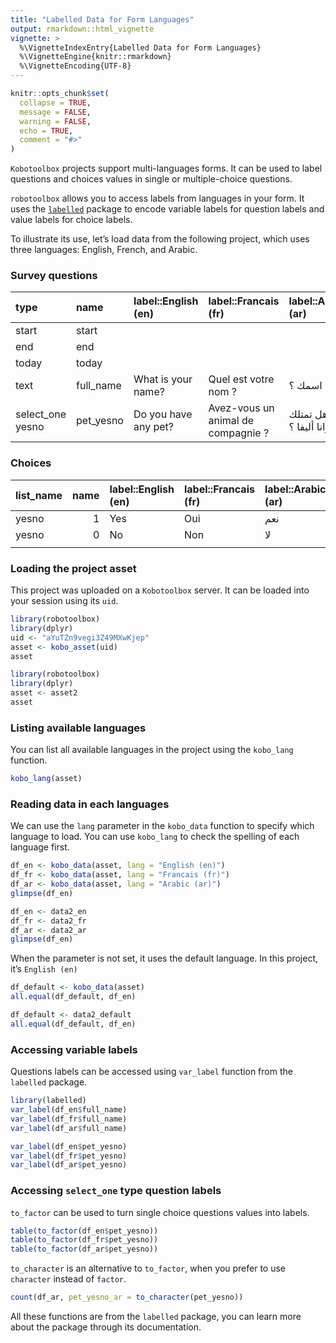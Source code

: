 ```yaml
---
title: "Labelled Data for Form Languages"
output: rmarkdown::html_vignette
vignette: >
  %\VignetteIndexEntry{Labelled Data for Form Languages}
  %\VignetteEngine{knitr::rmarkdown}
  %\VignetteEncoding{UTF-8}
---
```


```r
knitr::opts_chunk$set(
  collapse = TRUE,
  message = FALSE,
  warning = FALSE,
  echo = TRUE,
  comment = "#>"
)

```

`Kobotoolbox` projects support multi-languages forms. It can be used to label questions and choices values in single or multiple-choice questions.

`robotoolbox` allows you to access labels from languages in your form. It uses the [`labelled`](https://cran.r-project.org/package=labelled/vignettes/intro_labelled.html) package to encode variable labels for question labels and value labels for choice labels.

To illustrate its use, let's load data from the following project, which uses three languages: English, French, and Arabic.

### Survey questions

| type             | name      | label::English (en)  | label::Francais (fr)               | label::Arabic (ar) |
|:-----------------|:----------|:---------------------|:-----------------------------------|:-------------------|
| start            | start     |                      |                                    |                    |
| end              | end       |                      |                                    |                    |
| today            | today     |                      |                                    |                    |
| text             | full_name | What is your name?   | Quel est votre nom ?               | ما اسمك ؟          |
| select_one yesno | pet_yesno | Do you have any pet? | Avez-vous un animal de compagnie ? | هل تمتلك حيوانا أليفا ؟ |


### Choices

| list_name | name | label::English (en) | label::Francais (fr) | label::Arabic (ar) |
|:----------|-----:|:--------------------|:---------------------|:-------------------|
| yesno     |    1 | Yes                 | Oui                  | نعم                |
| yesno     |    0 | No                  | Non                  | لا                 |
|           |      |                     |                      |                    |


### Loading the project asset

This project was uploaded on a `Kobotoolbox` server. It can be loaded into your session using its `uid`.

```r
library(robotoolbox)
library(dplyr)
uid <- "aYuTZn9vegi3Z49MXwKjep"
asset <- kobo_asset(uid)
asset
```

```r
library(robotoolbox)
library(dplyr)
asset <- asset2
asset
```


### Listing available languages

You can list all available languages in the project using the `kobo_lang` function.

```r
kobo_lang(asset)
```

### Reading data in each languages

We can use the `lang` parameter in the `kobo_data` function to specify which language to load. You can use `kobo_lang` to check the spelling of each language first.

```r
df_en <- kobo_data(asset, lang = "English (en)")
df_fr <- kobo_data(asset, lang = "Francais (fr)")
df_ar <- kobo_data(asset, lang = "Arabic (ar)")
glimpse(df_en)
```

```r
df_en <- data2_en
df_fr <- data2_fr
df_ar <- data2_ar
glimpse(df_en)
```

When the parameter is not set, it uses the default language. In this project, it's `English (en)`


```r
df_default <- kobo_data(asset)
all.equal(df_default, df_en)
```

```r
df_default <- data2_default
all.equal(df_default, df_en)
```

### Accessing variable labels

Questions labels can be accessed using `var_label` function from the `labelled` package.

```r
library(labelled)
var_label(df_en$full_name)
var_label(df_fr$full_name)
var_label(df_ar$full_name)
```


```r
var_label(df_en$pet_yesno)
var_label(df_fr$pet_yesno)
var_label(df_ar$pet_yesno)
```

### Accessing `select_one` type question labels

`to_factor` can be used to turn single choice questions values into labels.

```r
table(to_factor(df_en$pet_yesno))
table(to_factor(df_fr$pet_yesno))
table(to_factor(df_ar$pet_yesno))
```

`to_character` is an alternative to `to_factor`, when you prefer to use `character` instead of `factor`.


```r
count(df_ar, pet_yesno_ar = to_character(pet_yesno))
```

All these functions are from the `labelled` package, you can learn more about the package through its documentation.
